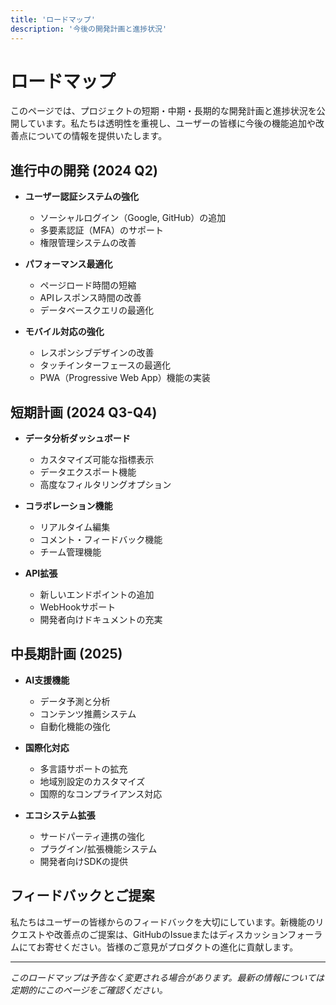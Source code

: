 ```yaml
---
title: 'ロードマップ'
description: '今後の開発計画と進捗状況'
---
```


# ロードマップ

このページでは、プロジェクトの短期・中期・長期的な開発計画と進捗状況を公開しています。私たちは透明性を重視し、ユーザーの皆様に今後の機能追加や改善点についての情報を提供いたします。

## 進行中の開発 (2024 Q2)

- **ユーザー認証システムの強化**
  - ソーシャルログイン（Google, GitHub）の追加
  - 多要素認証（MFA）のサポート
  - 権限管理システムの改善

- **パフォーマンス最適化**
  - ページロード時間の短縮
  - APIレスポンス時間の改善
  - データベースクエリの最適化

- **モバイル対応の強化**
  - レスポンシブデザインの改善
  - タッチインターフェースの最適化
  - PWA（Progressive Web App）機能の実装

## 短期計画 (2024 Q3-Q4)

- **データ分析ダッシュボード**
  - カスタマイズ可能な指標表示
  - データエクスポート機能
  - 高度なフィルタリングオプション

- **コラボレーション機能**
  - リアルタイム編集
  - コメント・フィードバック機能
  - チーム管理機能

- **API拡張**
  - 新しいエンドポイントの追加
  - WebHookサポート
  - 開発者向けドキュメントの充実

## 中長期計画 (2025)

- **AI支援機能**
  - データ予測と分析
  - コンテンツ推薦システム
  - 自動化機能の強化

- **国際化対応**
  - 多言語サポートの拡充
  - 地域別設定のカスタマイズ
  - 国際的なコンプライアンス対応

- **エコシステム拡張**
  - サードパーティ連携の強化
  - プラグイン/拡張機能システム
  - 開発者向けSDKの提供

## フィードバックとご提案

私たちはユーザーの皆様からのフィードバックを大切にしています。新機能のリクエストや改善点のご提案は、GitHubのIssueまたはディスカッションフォーラムにてお寄せください。皆様のご意見がプロダクトの進化に貢献します。

---

*このロードマップは予告なく変更される場合があります。最新の情報については定期的にこのページをご確認ください。* 